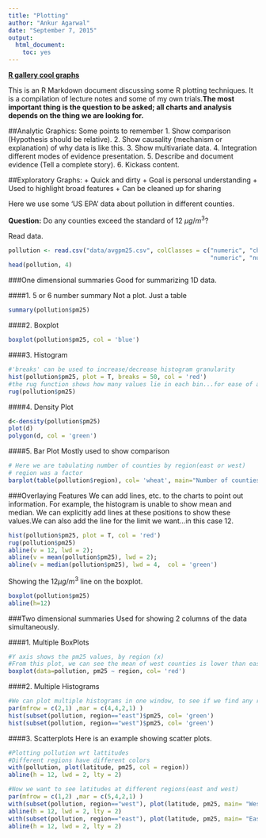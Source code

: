 ```yaml
---
title: "Plotting"
author: "Ankur Agarwal"
date: "September 7, 2015"
output: 
  html_document: 
    toc: yes
---
```

[**R gallery cool graphs **](http://rgraphgallery.blogspot.com/)

This is an R Markdown document discussing some R plotting techniques. It is a compilation of lecture notes and some of my own trials.**The most important thing is the question to be asked; all charts and analysis depends on the thing we are looking for.**

##Analytic Graphics: Some points to remember
1. Show comparison (Hypothesis should be relative).
2. Show causality (mechanism or explanation) of why data is like this.
3. Show multivariate data.
4. Integration different modes of evidence presentation.
5. Describe and document evidence (Tell a complete story).
6. Kickass content.

##Exploratory Graphs:
+ Quick and dirty
+ Goal is personal understanding
+ Used to highlight broad features
+ Can be cleaned up for sharing

Here we use some 'US EPA' data about pollution in different counties.

**Question:** Do any counties exceed the standard of 12 $\mu g/m^3$?

Read data.
```r
pollution <- read.csv("data/avgpm25.csv", colClasses = c("numeric", "character", "factor",
                                                         "numeric", "numeric"))
head(pollution, 4)
```

###One dimensional summaries
Good for summarizing 1D data.

####1.  5 or 6 number summary
Not a plot. Just a table
```r
summary(pollution$pm25)
```

####2.  Boxplot
```r
boxplot(pollution$pm25, col = 'blue')
```

####3.  Histogram
```r
#'breaks' can be used to increase/decrease histogram granularity
hist(pollution$pm25, plot = T, breaks = 50, col = 'red')
#the rug function shows how many values lie in each bin...for ease of analyis
rug(pollution$pm25)
```

####4.  Density Plot
```r
d<-density(pollution$pm25)
plot(d)
polygon(d, col = 'green')
```

####5.  Bar Plot
Mostly used to show comparison
```r
# Here we are tabulating number of counties by region(east or west)
# region was a factor
barplot(table(pollution$region), col= 'wheat', main="Number of counties in region")
```

###Overlaying Features
We can add lines, etc. to the charts to point out information.
For example, the histogram is unable to show mean and median. We can explicitly add lines at these positions to show these values.We can also add the line for the limit we want...in this case 12.
```r
hist(pollution$pm25, plot = T, col = 'red')
rug(pollution$pm25)
abline(v = 12, lwd = 2);
abline(v = mean(pollution$pm25), lwd = 2);
abline(v = median(pollution$pm25), lwd = 4,  col = 'green')
```

Showing the 12$\mu g/m^3$ line on the boxplot.
```r
boxplot(pollution$pm25)
abline(h=12)
```

###Two dimensional summaries
Used for showing 2 columns of the data simultaneously.

####1.  Multiple BoxPlots
```r
#Y axis shows the pm25 values, by region (x)
#From this plot, we can see the mean of west counties is lower than east, but the west also has counties with the highest pollution levels. (exceeding the 12 mark)
boxplot(data=pollution, pm25 ~ region, col= 'red')
```

####2.  Multiple Histograms
```r
#We can plot multiple histograms in one window, to see if we find any relationships
par(mfrow = c(2,1) ,mar = c(4,4,2,1) )
hist(subset(pollution, region=="east")$pm25, col= 'green')
hist(subset(pollution, region=="west")$pm25, col= 'green')
```

####3.  Scatterplots
Here is an example showing scatter plots.
```r
#Plotting pollution wrt lattitudes
#Different regions have different colors
with(pollution, plot(latitude, pm25, col = region))
abline(h = 12, lwd = 2, lty = 2)

#Now we want to see latitudes at different regions(east and west)
par(mfrow = c(1,2) ,mar = c(5,4,2,1) )
with(subset(pollution, region=="west"), plot(latitude, pm25, main= "West"))
abline(h = 12, lwd = 2, lty = 2)
with(subset(pollution, region=="east"), plot(latitude, pm25, main= "East"))
abline(h = 12, lwd = 2, lty = 2)

```

